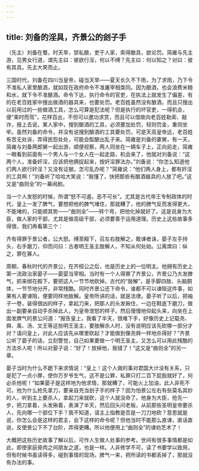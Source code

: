 ```yaml
---
---
---
```

title: 刘备的淫具，齐景公的刽子手
---




（先主）刘备在蜀，时天旱，禁私酿，吏于人家，索得酿具，欲论罚。简雍与先主游，见男女行道，谓先主曰：彼欲行淫，何以不缚？先主曰：何以知之？对曰：彼有其具。先主大笑而止。


三国时代，刘备在四川当皇帝，碰当天旱——夏天长久不下雨，为了求雨，乃下令不准私人家里酿酒，就如现在政府命令不准屠宰相类同。因为酿酒，也会浪费米粮和水，就下令不准酿酒。命令下达，执行命令的官吏，在执法上就发生了偏差，有的在老百姓家中搜出做酒的器具来，也要处罚。老百姓虽然没有酿酒，而且只搜出以前用过的一些做酒工具，怎么可算是犯法呢？但是执行的坏官吏，一得机会，便“乘时而驾”，花样百出，不但可以邀功求赏，而且可以借故向老百姓勒索、敲诈，报上去说，某人家中，搜到酿酒的工具，必须要加处罚，轻则罚金，重则坐牢。虽然刘备的命令，并没有说搜到酿酒的工具要处罚，可是天高皇帝远，老百姓有苦无处诉，弄得民怨处处，可能会酝酿出乱子来。简雍是刘备的妻舅，有一天，简雍与刘备两郎舅一起出游，顺便视察，两人同坐在一辆车子上，正向前走，简雍一眼看到前面有一个男人与一个女人在一起走路，机会来了，他就对刘备说：“这两个人，准备奸淫，应该把他俩捉起来，按奸淫罪法办。”刘备说：“你怎么知道他们两人欲行奸淫？又没有证据，怎可乱办呢？”简雍说：“他们两人身上，都有奸淫的工具啊！”刘备听了哈哈大笑说：“我懂了，快把那些有酿酒器具的人放了吧。”这又是“曲则全”的一幕闹剧。

当一个人发怒的时候，所谓“怒不可遏，恶不可长”。尤其是古代帝王专制政体的时代，皇上一发了脾气，要想把他的脾气堵住，那就糟了，他的脾气反而发得更大，不能堵的，只能顺其势——“曲则全”——转个弯，把他化掉就好了。这是说身为大臣，做人家的干部，尤其是做高级干部，必须要善于运用道理。历史上这些故事多得很，我们再看第三个：


齐有得罪于景公者，公大怒。缚至殿下，召左右肢解之，敢谏者诛，晏子左手持头，右手磨刀，仰而问曰：古者明王圣主肢解人，不知从何处始。公离席曰：纵之，罪在寡人。


周朝，春秋时代的齐景公，在齐桓公之后，也是历史上的一位明主。他拥有历史上第一流政治家晏子——晏婴当宰相。当时有一个人得罪了齐景公，齐景公乃大发脾气，抓来绑在殿下，要把这人一节节地砍掉。古代的“肢解”，是手脚四肢、头脑胴体，一节节地分开，非常残酷。同时齐景公还下命令，谁都不可以谏阻这件事，如果有人要谏阻，便要同样地肢解。皇帝所讲的话，就是法律。晏子听了以后，把袖子一卷，装得很凶的样子，拿起刀来，把那人的头发揪住，一边在鞋底下磨刀，做出一副要亲自动手杀掉此人，为皇帝泄怒的样子。然后慢慢地仰起头来，向坐在上面发脾气的景公问道：“报告皇上，我看了半天，很难下手，好像历史上记载尧、舜、禹、汤、文王等这些明王圣主，要肢解杀人时，没有说明应该先砍哪一部分才对？请问皇上，对此人应该先从哪里砍起？才能做到像尧舜一样地杀得好？”齐景公听了晏子的话，立刻警觉，自己如果要做一个明王圣主，又怎么可以用此残酷的方法杀人呢！所以对晏子说：“好了！放掉他，我错了！”这又是“曲则全”的另一章。

晏子当时为什么不跪下来求情说：“皇上！这个人做的事对君国大计没有关系，只是犯了一点小罪，使你万岁爷生气，这不是公罪，私罪只打二百下屁股就好了，何必杀他呢！”如果晏子是这样地为他求情，那就糟了，可能火上加油，此人非死不可。他为什么抢先拿刀，要亲自充当刽子手的样子？因为怕景公左右有些莫名其妙的人，听到主上要杀人，拿起刀来就砍，这个人就没命了。他身为大臣，抢先一步，把刀拿着，头发揪着，表演了半天，然后回头问老板，从前那些圣明皇帝要杀人，先向哪一个部位下手？我不知道，请主上指教是否是一刀刀地砍？意思就是说，你怎么会是这样的君主，会下这样的命令呢？但他当时不能那么直谏，直话直说，反使景公下不了台阶，弄得更糟。所以他便用上“曲则全”的谏劝艺术了！

大概把这些历史故事了解以后，可作人生做人处事的参考。世间有很多事情都是如此，即使家庭骨肉之间朋友之道，也是一样。人非修学不可，读了书要学以致用，但有时候书虽读得多，碰到事情的现场，脾气一来，把所读的书都丢掉了，那就没有办法的事。